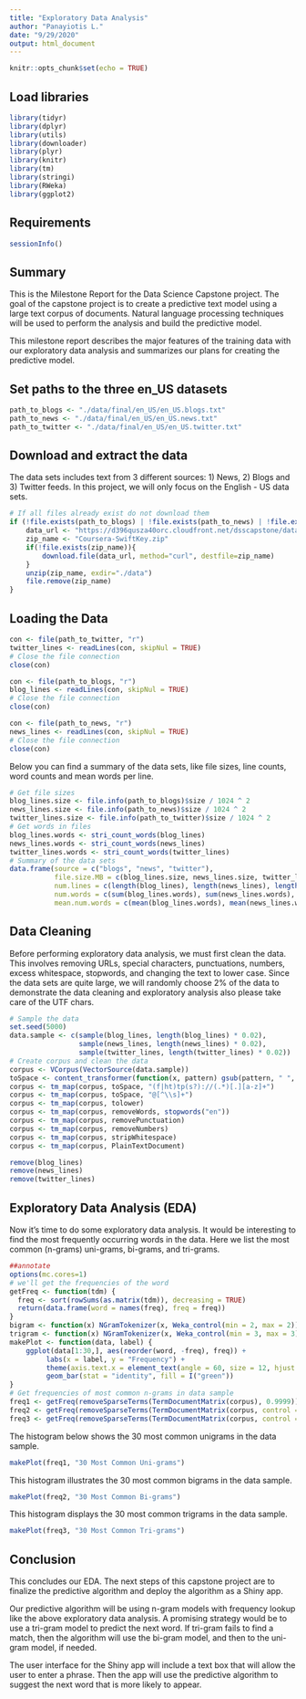 ```yaml
---
title: "Exploratory Data Analysis"
author: "Panayiotis L."
date: "9/29/2020"
output: html_document
---
```


```r
knitr::opts_chunk$set(echo = TRUE)
```

## Load libraries
```r
library(tidyr)
library(dplyr)
library(utils)
library(downloader)
library(plyr)
library(knitr)
library(tm)
library(stringi)
library(RWeka)
library(ggplot2)
```

## Requirements
```r
sessionInfo()
```

## Summary
This is the Milestone Report for the Data Science Capstone project. 
The goal of the capstone project is to create a predictive text model using a 
large text corpus of documents. Natural language processing techniques will be 
used to perform the analysis and build the predictive model.

This milestone report describes the major features of the training data with our
exploratory data analysis and summarizes our plans for creating the predictive 
model.

## Set paths to the three en_US datasets

```r
path_to_blogs <- "./data/final/en_US/en_US.blogs.txt"
path_to_news <- "./data/final/en_US/en_US.news.txt"
path_to_twitter <- "./data/final/en_US/en_US.twitter.txt"
```

## Download and extract the data
The data sets includes text from 3 different sources: 1) News, 2) Blogs and 
3) Twitter feeds. In this project, we will only focus on the English - US data sets.


```r
# If all files already exist do not download them
if (!file.exists(path_to_blogs) | !file.exists(path_to_news) | !file.exists(path_to_twitter)){
    data_url <- "https://d396qusza40orc.cloudfront.net/dsscapstone/dataset/Coursera-SwiftKey.zip"
    zip_name <- "Coursera-SwiftKey.zip"
    if(!file.exists(zip_name)){
        download.file(data_url, method="curl", destfile=zip_name)
    }
    unzip(zip_name, exdir="./data")
    file.remove(zip_name)
}
```

## Loading the Data

```r
con <- file(path_to_twitter, "r") 
twitter_lines <- readLines(con, skipNul = TRUE)
# Close the file connection
close(con)

con <- file(path_to_blogs, "r") 
blog_lines <- readLines(con, skipNul = TRUE)
# Close the file connection 
close(con)

con <- file(path_to_news, "r") 
news_lines <- readLines(con, skipNul = TRUE)
# Close the file connection
close(con)
```

Below you can find a summary of the data sets, like file sizes, line counts, 
word counts and mean words per line.
```r
# Get file sizes
blog_lines.size <- file.info(path_to_blogs)$size / 1024 ^ 2
news_lines.size <- file.info(path_to_news)$size / 1024 ^ 2
twitter_lines.size <- file.info(path_to_twitter)$size / 1024 ^ 2
# Get words in files
blog_lines.words <- stri_count_words(blog_lines)
news_lines.words <- stri_count_words(news_lines)
twitter_lines.words <- stri_count_words(twitter_lines)
# Summary of the data sets
data.frame(source = c("blogs", "news", "twitter"),
           file.size.MB = c(blog_lines.size, news_lines.size, twitter_lines.size),
           num.lines = c(length(blog_lines), length(news_lines), length(twitter_lines)),
           num.words = c(sum(blog_lines.words), sum(news_lines.words), sum(twitter_lines.words)),
           mean.num.words = c(mean(blog_lines.words), mean(news_lines.words), mean(twitter_lines.words)))

```

## Data Cleaning
Before performing exploratory data analysis, we must first clean the data. This 
involves removing URLs, special characters, punctuations, numbers, excess 
whitespace, stopwords, and changing the text to lower case. Since the data 
sets are quite large, we will randomly choose 2% of the data to demonstrate 
the data cleaning and exploratory analysis also please take care of the UTF chars.
```r
# Sample the data
set.seed(5000)
data.sample <- c(sample(blog_lines, length(blog_lines) * 0.02),
                 sample(news_lines, length(news_lines) * 0.02),
                 sample(twitter_lines, length(twitter_lines) * 0.02))
# Create corpus and clean the data
corpus <- VCorpus(VectorSource(data.sample))
toSpace <- content_transformer(function(x, pattern) gsub(pattern, " ", x))
corpus <- tm_map(corpus, toSpace, "(f|ht)tp(s?)://(.*)[.][a-z]+")
corpus <- tm_map(corpus, toSpace, "@[^\\s]+")
corpus <- tm_map(corpus, tolower)
corpus <- tm_map(corpus, removeWords, stopwords("en"))
corpus <- tm_map(corpus, removePunctuation)
corpus <- tm_map(corpus, removeNumbers)
corpus <- tm_map(corpus, stripWhitespace)
corpus <- tm_map(corpus, PlainTextDocument)

remove(blog_lines)
remove(news_lines)
remove(twitter_lines)
```

## Exploratory Data Analysis (EDA)
Now it's time to do some exploratory data analysis. It would be interesting to 
find the most frequently occurring words in the data. Here we list the most 
common (n-grams) uni-grams, bi-grams, and tri-grams.
```r
##annotate
options(mc.cores=1)
# we'll get the frequencies of the word
getFreq <- function(tdm) {
  freq <- sort(rowSums(as.matrix(tdm)), decreasing = TRUE)
  return(data.frame(word = names(freq), freq = freq))
}
bigram <- function(x) NGramTokenizer(x, Weka_control(min = 2, max = 2))
trigram <- function(x) NGramTokenizer(x, Weka_control(min = 3, max = 3))
makePlot <- function(data, label) {
    ggplot(data[1:30,], aes(reorder(word, -freq), freq)) +
         labs(x = label, y = "Frequency") +
         theme(axis.text.x = element_text(angle = 60, size = 12, hjust = 1)) +
         geom_bar(stat = "identity", fill = I("green"))
}
# Get frequencies of most common n-grams in data sample
freq1 <- getFreq(removeSparseTerms(TermDocumentMatrix(corpus), 0.9999))
freq2 <- getFreq(removeSparseTerms(TermDocumentMatrix(corpus, control = list(tokenize = bigram)), 0.9999))
freq3 <- getFreq(removeSparseTerms(TermDocumentMatrix(corpus, control = list(tokenize = trigram)), 0.9999))
```

The histogram below shows the 30 most common unigrams in the data sample.

```r
makePlot(freq1, "30 Most Common Uni-grams")
```

This histogram illustrates the 30 most common bigrams in the data sample.

```r
makePlot(freq2, "30 Most Common Bi-grams")
```

This histogram displays the 30 most common trigrams in the data sample.
```r
makePlot(freq3, "30 Most Common Tri-grams")
```

## Conclusion
This concludes our EDA. The next steps of this capstone project are to finalize 
the predictive algorithm and deploy the algorithm as a Shiny app.

Our predictive algorithm will be using n-gram models with frequency lookup 
like the above exploratory data analysis. A promising strategy would be to 
use a tri-gram model to predict the next word. If tri-gram fails to find a match, 
then the algorithm will use the bi-gram model, and then to the uni-gram model, 
if needed.

The user interface for the Shiny app will include a text box that will allow the
user to enter a phrase. Then the app will use the predictive algorithm to suggest 
the next word that is more likely to appear. 

